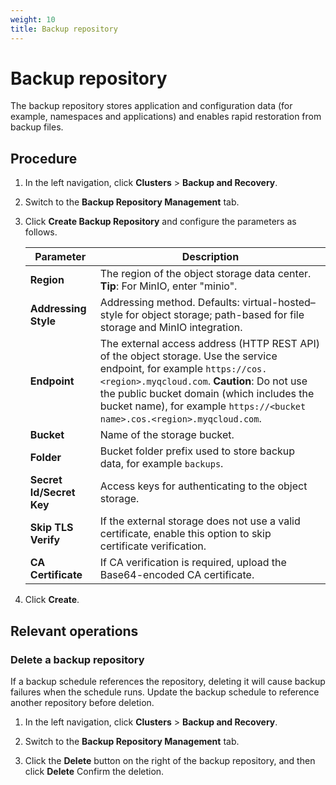 ```yaml
---
weight: 10
title: Backup repository
---
```


# Backup repository

The backup repository stores application and configuration data (for example, namespaces and applications) and enables rapid restoration from backup files.

## Procedure

1. In the left navigation, click **Clusters** > **Backup and Recovery**.

2. Switch to the **Backup Repository Management** tab.

3. Click **Create Backup Repository** and configure the parameters as follows.

    | Parameter | Description |
    | ---- | ---- |
    | **Region**| The region of the object storage data center. **Tip**: For MinIO, enter "minio". |
    | **Addressing Style**| Addressing method. Defaults: virtual-hosted–style for object storage; path-based for file storage and MinIO integration.|
    | **Endpoint**| The external access address (HTTP REST API) of the object storage. Use the service endpoint, for example `https://cos.<region>.myqcloud.com`. **Caution**: Do not use the public bucket domain (which includes the bucket name), for example `https://<bucket name>.cos.<region>.myqcloud.com`. |
    | **Bucket**| Name of the storage bucket. |
    | **Folder** | Bucket folder prefix used to store backup data, for example `backups`. |
    | **Secret Id/Secret Key** | Access keys for authenticating to the object storage. |
    | **Skip TLS Verify** | If the external storage does not use a valid certificate, enable this option to skip certificate verification.|
    | **CA Certificate** | If CA verification is required, upload the Base64-encoded CA certificate. |
4. Click **Create**.

## Relevant operations

### Delete a backup repository

If a backup schedule references the repository, deleting it will cause backup failures when the schedule runs. Update the backup schedule to reference another repository before deletion.

1. In the left navigation, click **Clusters** > **Backup and Recovery**.

2. Switch to the **Backup Repository Management** tab.

3. Click the **Delete** button on the right of the backup repository, and then click **Delete** Confirm the deletion.



